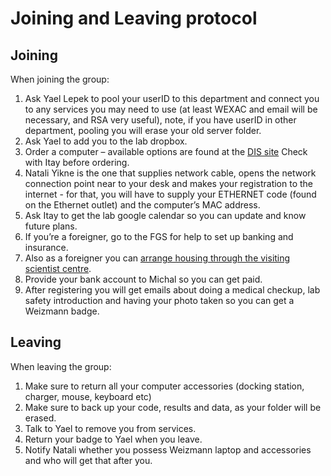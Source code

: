 # Joining and Leaving protocol {#joiningLeaving}

## Joining
When joining the group:

1. Ask Yael Lepek to pool your userID to this department and connect you to any services you may need to use (at least WEXAC and email will be necessary, and RSA very useful), note, if you have userID in other department, pooling you will erase your old server folder. 
2. Ask Yael to add you to the lab dropbox.
3. Order a computer – available options are found at the [DIS site](http://www.weizmann.ac.il/DIS/computing-hardware/pc/windows-laptops)
Check with Itay before ordering.
4. Natali Yikne is the one that supplies network cable, opens the network connection point near to your desk and makes your registration to the internet - for that, you will have to supply your ETHERNET code (found on the Ethernet outlet) and the computer’s MAC address.
5. Ask Itay to get the lab google calendar so you can update and know future plans. 
6. If you’re a foreigner, go to the FGS for help to set up banking and insurance.
7. Also as a foreigner you can [arrange housing through the visiting scientist centre](http://www.weizmann.ac.il/vs/).
8. Provide your bank account to Michal so you can get paid.
9. After registering you will get emails about doing a medical checkup, lab safety introduction and having your photo taken so you can get a Weizmann badge.

## Leaving
When leaving the group:

1. Make sure to return all your computer accessories (docking station, charger, mouse, keyboard etc)
2. Make sure to back up your code, results and data, as your folder will be erased.
3. Talk to Yael to remove you from services.
4. Return your badge to Yael when you leave.
5. Notify Natali whether you possess Weizmann laptop and accessories and who will get that after you.

